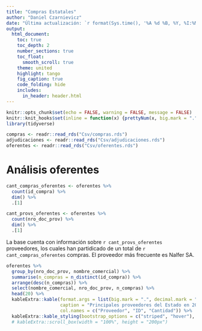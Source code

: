 ```yaml
---
title: "Compras Estatales"
author: "Daniel Czarnievicz"
date: "Última actualización: `r format(Sys.time(), '%A %d %B, %Y, %I:%M %p')`"
output: 
  html_document:
    toc: true
    toc_depth: 2
    number_sections: true
    toc_float: 
      smooth_scroll: true
    theme: united
    highlight: tango
    fig_caption: true
    code_folding: hide
    includes:
      in_header: header.html
---
```


```r
knitr::opts_chunk$set(echo = FALSE, warning = FALSE, message = FALSE)
knitr::knit_hooks$set(inline = function(x) {prettyNum(x, big.mark = ".")})
library(tidyverse)
```

```r
compras <- readr::read_rds("Csv/compras.rds")
adjudicaciones <- readr::read_rds("Csv/adjudicaciones.rds")
oferentes <- readr::read_rds("Csv/oferentes.rds")
```

# Análisis oferentes {.tabset .tabset-fade .tabset-pills}

```r
cant_compras_oferentes <- oferentes %>% 
  count(id_compra) %>% 
  dim() %>% 
  .[1]
```

```r
cant_provs_oferentes <- oferentes %>% 
  count(nro_doc_prov) %>% 
  dim() %>% 
  .[1]
```

La base cuenta con información sobre `r cant_provs_oferentes` proveedores, los cuales han partidicado de un total de `r cant_compras_oferentes` compras. El proveedor más frecuente es Nalfer SA.

```r
oferentes %>% 
  group_by(nro_doc_prov, nombre_comercial) %>% 
  summarise(n_compras = n_distinct(id_compra)) %>% 
  arrange(desc(n_compras)) %>% 
  select(nombre_comercial, nro_doc_prov, n_compras) %>% 
  head(20) %>%
  kableExtra::kable(format.args = list(big.mark = ".", decimal.mark = ","), 
                    caption = "Principales proveedores del Estado en 2018 y 2019",
                    col.names = c("Proveedor", "ID", "Cantidad")) %>%
  kableExtra::kable_styling(bootstrap_options = c("striped", "hover"), full_width = FALSE)
  # kableExtra::scroll_box(width = "100%", height = "200px")
```





